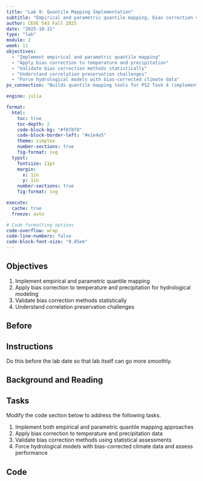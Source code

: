 ```yaml
---
title: "Lab 9: Quantile Mapping Implementation"
subtitle: "Empirical and parametric quantile mapping, bias correction validation, correlation preservation challenges"
author: CEVE 543 Fall 2025
date: "2025-10-31"
type: "lab"
module: 2
week: 11
objectives:
  - "Implement empirical and parametric quantile mapping"
  - "Apply bias correction to temperature and precipitation"
  - "Validate bias correction methods statistically"
  - "Understand correlation preservation challenges"
  - "Force hydrological models with bias-corrected climate data"
ps_connection: "Builds quantile mapping tools for PS2 Task 4 (implementing bias correction and assessing improvements in streamflow projections)"

engine: julia

format:
  html:
    toc: true
    toc-depth: 2
    code-block-bg: "#f8f8f8"
    code-block-border-left: "#e1e4e5"
    theme: simplex
    number-sections: true
    fig-format: svg
  typst:
    fontsize: 11pt
    margin: 
      x: 1in
      y: 1in
    number-sections: true
    fig-format: svg

execute: 
  cache: true
  freeze: auto

# Code formatting options
code-overflow: wrap
code-line-numbers: false
code-block-font-size: "0.85em"
---
```


## Objectives

1. Implement empirical and parametric quantile mapping
1. Apply bias correction to temperature and precipitation for hydrological modeling
1. Validate bias correction methods statistically
1. Understand correlation preservation challenges

## Before

::: {.callout-important}
## Instructions

Do this before the lab date so that lab itself can go more smoothly.
:::

## Background and Reading

<!-- Content will be added here -->

## Tasks

Modify the code section below to address the following tasks.

1. Implement both empirical and parametric quantile mapping approaches
1. Apply bias correction to temperature and precipitation data
1. Validate bias correction methods using statistical assessments
1. Force hydrological models with bias-corrected climate data and assess performance

## Code

